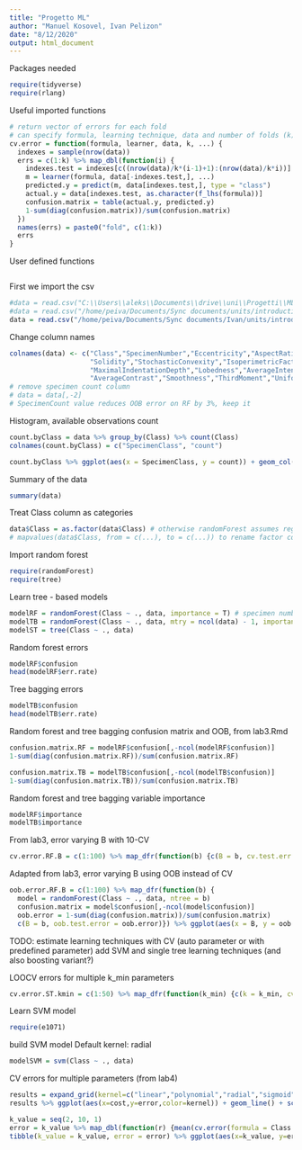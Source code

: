 ```yaml
---
title: "Progetto ML"
author: "Manuel Kosovel, Ivan Pelizon"
date: "8/12/2020"
output: html_document
---
```


Packages needed

```r
require(tidyverse)
require(rlang)
```


Useful imported functions
```r
# return vector of errors for each fold
# can specify formula, learning technique, data and number of folds (k)
cv.error = function(formula, learner, data, k, ...) {
  indexes = sample(nrow(data))
  errs = c(1:k) %>% map_dbl(function(i) {
    indexes.test = indexes[c((nrow(data)/k*(i-1)+1):(nrow(data)/k*i))] # 1 -> n/k, (n/k) + 1 -> 2*(n/k), ...
    m = learner(formula, data[-indexes.test,], ...)
    predicted.y = predict(m, data[indexes.test,], type = "class")
    actual.y = data[indexes.test, as.character(f_lhs(formula))]
    confusion.matrix = table(actual.y, predicted.y)
    1-sum(diag(confusion.matrix))/sum(confusion.matrix)
  })
  names(errs) = paste0("fold", c(1:k))
  errs
}
```

User defined functions
```r

```

First we import the csv
```r
#data = read.csv("C:\\Users\\aleks\\Documents\\drive\\uni\\Progetti\\ML\\progetti 2019_20\\leaf\\leaf.csv")
#data = read.csv("/home/peiva/Documents/Sync documents/units/introduction to machine learning and evolutionary robotics/progetti_2019_20/leaf identification/leaf.csv")
data = read.csv("/home/peiva/Documents/Sync documents/Ivan/units/introduction to machine learning and evolutionary robotics/progetti_2019_20/leaf identification/leaf.csv")
```

Change column names
```r
colnames(data) <- c("Class","SpecimenNumber","Eccentricity","AspectRatio","Elongation",
                    "Solidity","StochasticConvexity","IsoperimetricFactor",
                    "MaximalIndentationDepth","Lobedness","AverageIntensity" , 
                    "AverageContrast","Smoothness","ThirdMoment","Uniformity","Entropy")
# remove specimen count column
# data = data[,-2]
# SpecimenCount value reduces OOB error on RF by 3%, keep it
```

Histogram, available observations count
```r
count.byClass = data %>% group_by(Class) %>% count(Class)
colnames(count.byClass) = c("SpecimenClass", "count")

count.byClass %>% ggplot(aes(x = SpecimenClass, y = count)) + geom_col()
```


Summary of the data
```r
summary(data)
```

Treat Class column as categories
```r
data$Class = as.factor(data$Class) # otherwise randomForest assumes regression
# mapvalues(data$Class, from = c(...), to = c(...)) to rename factor column names
```

Import random forest
```r
require(randomForest)
require(tree)
```

Learn tree - based models
```r
modelRF = randomForest(Class ~ ., data, importance = T) # specimen number not relevant for classification
modelTB = randomForest(Class ~ ., data, mtry = ncol(data) - 1, importance = T) # tree bagging, same as random forest, but m = considering all variables - Class
modelST = tree(Class ~ ., data)
```

Random forest errors
```r
modelRF$confusion
head(modelRF$err.rate)
```

Tree bagging errors
```r
modelTB$confusion
head(modelTB$err.rate)
```

Random forest and tree bagging confusion matrix and OOB, from lab3.Rmd
```r
confusion.matrix.RF = modelRF$confusion[,-ncol(modelRF$confusion)]
1-sum(diag(confusion.matrix.RF))/sum(confusion.matrix.RF)

confusion.matrix.TB = modelTB$confusion[,-ncol(modelTB$confusion)]
1-sum(diag(confusion.matrix.TB))/sum(confusion.matrix.TB)
```

Random forest and tree bagging variable importance
```r
modelRF$importance
modelTB$importance
```

From lab3, error varying B with 10-CV
```r
cv.error.RF.B = c(1:100) %>% map_dfr(function(b) {c(B = b, cv.test.err = mean(cv.error(Class ~ ., randomForest, data, 10, ntree=b)))}) %>% ggplot(aes(x=B, y=cv.test.err)) + geom_line() + ylim(0, 1)
```

Adapted from lab3, error varying B using OOB instead of CV
```r
oob.error.RF.B = c(1:100) %>% map_dfr(function(b) {
  model = randomForest(Class ~ ., data, ntree = b)
  confusion.matrix = model$confusion[,-ncol(model$confusion)]
  oob.error = 1-sum(diag(confusion.matrix))/sum(confusion.matrix)
  c(B = b, oob.test.error = oob.error)}) %>% ggplot(aes(x = B, y = oob.test.error)) + geom_line() + ylim(0, 1)
```

TODO: estimate learning techniques with CV (auto parameter or with predefined parameter)
      add SVM and single tree learning techniques (and also boosting variant?)

LOOCV errors for multiple k_min parameters
```r
cv.error.ST.kmin = c(1:50) %>% map_dfr(function(k_min) {c(k = k_min, cv.test.err = mean(cv.error(Class ~ ., tree, data, nrow(data), mindev = 0, minsize = k_min)))}) %>% ggplot(aes(x=k, y=cv.test.err)) + geom_line() + ylim(0, 1)
```
   
Learn SVM model
```r
require(e1071)
```

build SVM model
Default kernel: radial
```r
modelSVM = svm(Class ~ ., data)
```

CV errors for multiple parameters (from lab4)
```r
results = expand_grid(kernel=c("linear","polynomial","radial","sigmoid"), cost=exp(seq(-6,8,1))) %>% rowwise() %>% mutate(error = mean(cv.error(isVersicolor~., svm, d, 10, kernel=kernel, cost=cost, degree=2)))
results %>% ggplot(aes(x=cost,y=error,color=kernel)) + geom_line() + scale_x_log10() + geom_point()
```

```r
k_value = seq(2, 10, 1)
error = k_value %>% map_dbl(function(r) {mean(cv.error(formula = Class ~ . - SpecimenNumber, svm, data, 5, kernel="polynomial", degree=2))})
tibble(k_value = k_value, error = error) %>% ggplot(aes(x=k_value, y=error)) + geom_line()
```




      
      
